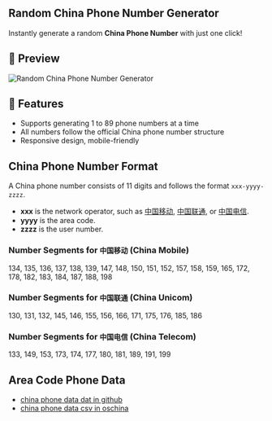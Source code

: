 ## Random China Phone Number Generator

Instantly generate a random **China Phone Number** with just one click!

## 💯 Preview

![Random China Phone Number Generator](https://raw.githubusercontent.com/meetqy/randomkits/main/kits/china-phone-number/assets/preview.webp)

## 🚀 Features

- Supports generating 1 to 89 phone numbers at a time
- All numbers follow the official China phone number structure
- Responsive design, mobile-friendly

## China Phone Number Format

A China phone number consists of 11 digits and follows the format `xxx-yyyy-zzzz`.

- **xxx** is the network operator, such as [中国移动](https://www.10086.cn), [中国联通](https://www.10010.com), or [中国电信](https://www.189.cn).
- **yyyy** is the area code.
- **zzzz** is the user number.

### Number Segments for `中国移动` (China Mobile)

134, 135, 136, 137, 138, 139, 147, 148, 150, 151, 152, 157, 158, 159, 165, 172, 178, 182, 183, 184, 187, 188, 198

### Number Segments for `中国联通` (China Unicom)

130, 131, 132, 145, 146, 155, 156, 166, 171, 175, 176, 185, 186

### Number Segments for `中国电信` (China Telecom)

133, 149, 153, 173, 174, 177, 180, 181, 189, 191, 199

## Area Code Phone Data

- [china phone data dat in github](https://github.com/xluohome/phonedata/blob/master/phone.dat)
- [china phone data csv in oschina](https://git.oschina.net/oss/phonedata/attach_files)
